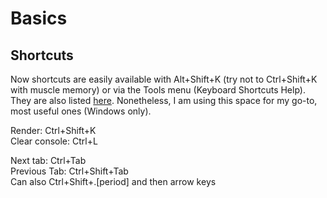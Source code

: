 # Basics

## Shortcuts

Now shortcuts are easily available with Alt+Shift+K (try not to Ctrl+Shift+K with muscle memory) or via the Tools menu (Keyboard Shortcuts Help). They are also listed [here](https://support.posit.co/hc/en-us/articles/200711853-Keyboard-Shortcuts-in-the-RStudio-IDE). Nonetheless, I am using this space for my go-to, most useful ones (Windows only).

Render: Ctrl+Shift+K  
Clear console: Ctrl+L  

Next tab: Ctrl+Tab  
Previous Tab: Ctrl+Shift+Tab  
Can also Ctrl+Shift+.[period] and then arrow keys



